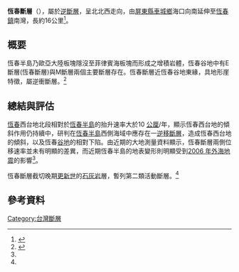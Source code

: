 {{expand|time=2016-02-10T08:02:39+00:00}}
'''恆春斷層'''（{{lang-en|'''Hengchun Fault'''}}），屬於[[逆斷層|逆斷層]]，呈北北西走向，由[[屏東縣|屏東縣]][[車城鄉_(臺灣)|車城鄉]]海口向南延伸至[[恆春鎮|恆春鎮]]南灣，長約16公里<ref name=台灣活動斷層>{{cite web|url=http://fault.moeacgs.gov.tw/MgFault/Home/pageMap?LFun=1|title=台灣活動斷層|author=經濟部|date=2016-02-09|access-date=2016-02-09|archive-url=https://web.archive.org/web/20170625151911/http://fault.moeacgs.gov.tw/MgFault/Home/pageMap?LFun=1|archive-date=2017-06-25|dead-url=yes}}</ref>。

==概要==
恆春半島乃歐亞大陸板塊隱沒至菲律賓海板塊而形成之增積岩體，恆春谷地中有E斷層(恆春斷層)與M斷層兩個主要斷層存在。恆春斷層近恆春谷地東緣，具地形崖特徵，屬逆衝斷層。<ref>{{cite web|url=http://www-ws.pthg.gov.tw/Upload/2015pthg/98/relfile/11286/336386/88e245e9-dda3-4f74-97ba-57129b047ce2.pdf|title=恆春斷層（含核三廠）地質概況|author=臺灣電力公司|date=2015-09-01|access-date=2017-01-24|archive-date=2017-02-02|archive-url=https://web.archive.org/web/20170202012709/http://www-ws.pthg.gov.tw/Upload/2015pthg/98/relfile/11286/336386/88e245e9-dda3-4f74-97ba-57129b047ce2.pdf|dead-url=no}}</ref>

==總結與評估==
[[恆春|恆春]]西台地北段相對於[[恆春半島|恆春半島]]的抬升速率大於10 [[公厘|公厘]]/年，顯示恆春西台地的傾斜作用仍持續中，研判在[[恆春半島|恆春半島]]西側海域中應存在一[[逆斷層|逆移斷層]]，造成恆春西台地的傾斜，以及恆春[[谷地|谷地]]的相對下陷。由近期的大地測量資料顯示，恆春斷層兩側位移速率並未有明顯的差異，而近期恆春半島的地表變形則明顯受到[[2006年恆春地震|2006 年外海地震]]的影響<ref name=台灣活動斷層/>。

恆春斷層截切晚期[[更新世|更新世]]的[[石灰岩|石灰岩]]層，暫列第二類活動斷層。<ref name=台灣活動斷層/>

==參考資料==
{{Reflist}}

{{台灣斷層|南}}

[[Category:台灣斷層|Category:台灣斷層]]